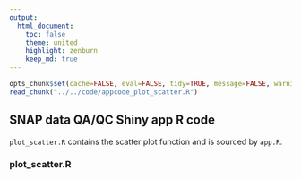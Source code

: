 ```yaml
---
output:
  html_document:
    toc: false
    theme: united
    highlight: zenburn
    keep_md: true
---
```


```r
opts_chunk$set(cache=FALSE, eval=FALSE, tidy=TRUE, message=FALSE, warning=FALSE)
read_chunk("../../code/appcode_plot_scatter.R")
```
##
##
## SNAP data QA/QC Shiny app R code

`plot_scatter.R` contains the scatter plot function and is sourced by `app.R`.

### plot_scatter.R

```r
```
